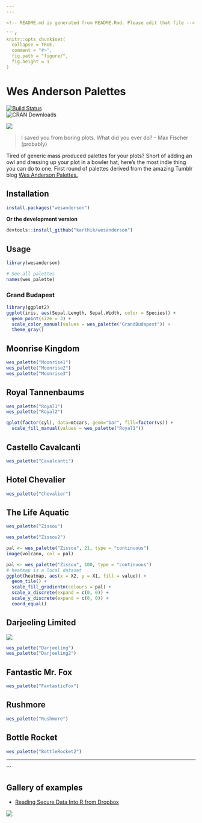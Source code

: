 ```yaml
---
---

<!-- README.md is generated from README.Rmd. Please edit that file -->

```r
knitr::opts_chunk$set(
  collapse = TRUE,
  comment = "#>",
  fig.path = "figure/",
  fig.height = 1
)
```

# Wes Anderson Palettes

[![Build Status](https://travis-ci.org/karthik/wesanderson.png)](https://travis-ci.org/karthik/wesanderson)  
![CRAN Downloads](http://cranlogs.r-pkg.org/badges/wesanderson)

![](rushmore.jpg)

> I saved you from boring plots. What did you ever do? - Max Fischer (probably)

Tired of generic mass produced palettes for your plots? Short of adding an owl and dressing up your plot in a bowler hat, here's the most indie thing you can do to one. First round of palettes derived from the amazing Tumblr blog [Wes Anderson Palettes.](http://wesandersonpalettes.tumblr.com/)

## Installation

```R
install.packages("wesanderson")
```

__Or the development version__

```R
devtools::install_github("karthik/wesanderson")
```

## Usage

```r
library(wesanderson)

# See all palettes
names(wes_palette)
```

### Grand Budapest

```r
library(ggplot2)
ggplot(iris, aes(Sepal.Length, Sepal.Width, color = Species)) + 
  geom_point(size = 3) + 
  scale_color_manual(values = wes_palette("GrandBudapest")) + 
  theme_gray()
```

## Moonrise Kingdom

```r
wes_palette("Moonrise1")
wes_palette("Moonrise2")
wes_palette("Moonrise3")
```

## Royal Tannenbaums

```r
wes_palette("Royal1")
wes_palette("Royal2")
```

```r
qplot(factor(cyl), data=mtcars, geom="bar", fill=factor(vs)) + 
  scale_fill_manual(values = wes_palette("Royal1"))
```

## Castello Cavalcanti

```r
wes_palette("Cavalcanti")
```

## Hotel Chevalier

```r
wes_palette("Chevalier")
```

## The Life Aquatic

```r
wes_palette("Zissou")
```

```r
wes_palette("Zissou2")
```

```r
pal <- wes_palette("Zissou", 21, type = "continuous")
image(volcano, col = pal)
```

```r
pal <- wes_palette("Zissou", 100, type = "continuous")
# heatmap is a local dataset
ggplot(heatmap, aes(x = X2, y = X1, fill = value)) +
  geom_tile() + 
  scale_fill_gradientn(colours = pal) + 
  scale_x_discrete(expand = c(0, 0)) +
  scale_y_discrete(expand = c(0, 0)) + 
  coord_equal() 
```

## Darjeeling Limited

![](http://i.imgur.com/Z2nJvOG.jpg)

```r
wes_palette("Darjeeling")
wes_palette("Darjeeling2")
```

## Fantastic Mr. Fox

```r
wes_palette("FantasticFox")
```

## Rushmore

```r
wes_palette("Rushmore")
```

## Bottle Rocket

```r
wes_palette("BottleRocket2")
```

---
```


## Gallery of examples

* [Reading Secure Data Into R from Dropbox](http://aaronbaggett.com/notes/2014/03/28/reading-secure-data-into-r-from-dropbox/)

![](http://i.imgur.com/rKqbzQB.png)


